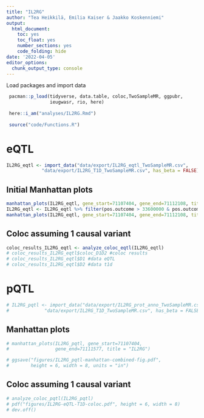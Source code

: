 ---
title: "IL2RG"
author: "Tea Heikkilä, Emilia Kaiser & Jaakko Koskenniemi"
output:
  html_document:
    toc: yes
    toc_float: yes
    number_sections: yes
    code_folding: hide
date: '2022-04-05'
editor_options: 
  chunk_output_type: console
---

Load packages and import data
```{r}
 pacman::p_load(tidyverse, data.table, coloc,TwoSampleMR, ggpubr, 
                ieugwasr, rio, here)
 
 here::i_am("analyses/IL2RG.Rmd")
 
 source("code/Functions.R")
```


# eQTL


```{r}

IL2RG_eqtl <- import_data("data/export/IL2RG_eqtl_TwoSampleMR.csv",
             "data/export/IL2RG_T1D_TwoSampleMR.csv", has_beta = FALSE)

```
## Initial Manhattan plots
```{r}
manhattan_plots(IL2RG_eqtl, gene_start=71107404, gene_end=71112108, title = "IL2RG")
IL2RG_eqtl <- IL2RG_eqtl %>% filter(pos.outcome > 33600000 & pos.outcome < 34000000) 
manhattan_plots(IL2RG_eqtl, gene_start=71107404, gene_end=71112108, title = "IL2RG")
```

## Coloc assuming 1 causal variant
```{r}
coloc_results_IL2RG_eqtl <- analyze_coloc_eqtl(IL2RG_eqtl)
# coloc_results_IL2RG_eqtl$coloc_D1D2 #coloc results
# coloc_results_IL2RG_eqtl$D1 #data eQTL
# coloc_results_IL2RG_eqtl$D2 #data t1d

```



# pQTL

```{r}
# IL2RG_pqtl <- import_data("data/export/IL2RG_prot_anno_TwoSampleMR.csv",
#             "data/export/IL2RG_T1D_TwoSampleMR.csv", has_beta = FALSE)

```


## Manhattan plots
```{r}
# manhattan_plots(IL2RG_pqtl, gene_start=71107404, 
#                 gene_end=71111577, title = "IL2RG")

# ggsave("figures/IL2RG_pqtl-manhattan-combined-fig.pdf", 
#        height = 6, width = 8, units = "in")
```

## Coloc assuming 1 causal variant
```{r}
# analyze_coloc_pqtl(IL2RG_pqtl)
# pdf("figures/IL2RG-eQTL-T1D-coloc.pdf", height = 6, width = 8)
# dev.off()
```



